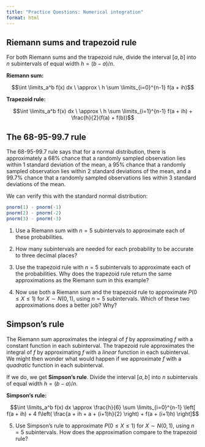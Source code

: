 ```yaml
---
title: "Practice Questions: Numerical integration"
format: html
---
```


## Riemann sums and trapezoid rule

For both Riemann sums and the trapezoid rule, divide the interval $[a, b]$ into $n$ subintervals of equal width $h = (b-a)/n$.

**Riemann sum:** 

$$\int \limits_a^b f(x) dx \ \approx \ h \sum \limits_{i=0}^{n-1} f(a + ih)$$

**Trapezoid rule:**

$$\int \limits_a^b f(x) dx \ \approx \ h \sum \limits_{i=1}^{n-1} f(a + ih) + \frac{h}{2}(f(a) + f(b))$$

## The 68-95-99.7 rule

The 68-95-99.7 rule says that for a normal distribution, there is approximately a 68% chance that a randomly sampled observation lies within 1 standard deviation of the mean, a 95% chance that a randomly sampled observation lies within 2 standard deviations of the mean, and a 99.7% chance that a randomly sampled observations lies within 3 standard deviations of the mean.

We can verify this with the standard normal distribution:

```r
pnorm(1) - pnorm(-1)
pnorm(2) - pnorm(-2)
pnorm(3) - pnorm(-3)
```

1. Use a Riemann sum with $n=5$ subintervals to approximate each of these probabilities.

2. How many subintervals are needed for each probability to be accurate to three decimal places?

3. Use the trapezoid rule with $n=5$ subintervals to approximate each of the probabilities. Why does the trapezoid rule return the same approximations as the Riemann sum in this example?

4. Now use both a Riemann sum and the trapezoid rule to approximate $P(0 \leq X \leq 1)$ for $X \sim N(0, 1)$, using $n=5$ subintervals. Which of these two approximations does a better job? Why?

## Simpson's rule

The Riemann sum approximates the integral of $f$ by approximating $f$ with a constant function in each subinterval. The trapezoid rule approximates the integral of $f$ by approximating $f$ with a *linear* function in each subinterval. We might then wonder what would happen if we approximate $f$ with a *quadratic* function in each subinterval.

If we do, we get **Simpson's rule**. Divide the interval $[a, b]$ into $n$ subintervals of equal width $h = (b-a)/n$.

**Simpson's rule:**

$$\int \limits_a^b f(x) dx \approx \frac{h}{6} \sum \limits_{i=0}^{n-1} \left[ f(a + ih) + 4 f\left( \frac{a + ih + a + (i+1)h}{2} \right) + f(a + (i+1)h) \right]$$

5. Use Simpson's rule to approximate $P(0 \leq X \leq 1)$ for $X \sim N(0, 1)$, using $n=5$ subintervals. How does the approximation compare to the trapezoid rule?







